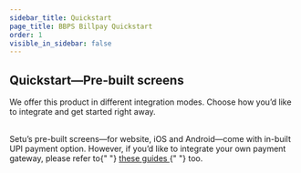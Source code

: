 ```yaml
---
sidebar_title: Quickstart
page_title: BBPS Billpay Quickstart
order: 1
visible_in_sidebar: false
---
```


## Quickstart—Pre-built screens

We offer this product in different integration modes. Choose how you’d like to integrate and get started right away.

<NestedEndpoints />

<br/>

<Callout type="highlight">
  Setu’s pre-built screens—for website, iOS and Android—come with in-built UPI
  payment option. However, if you’d like to integrate your own payment gateway,
  please refer to{" "}
  <a href="/payments/billpay/custom-payment" target="_blank">
    these guides
  </a>{" "}
  too.
</Callout>